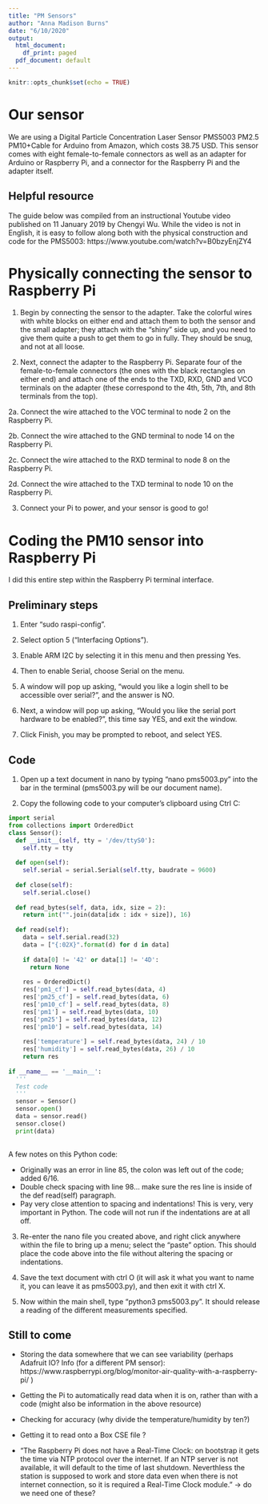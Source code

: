 ```yaml
---
title: "PM Sensors"
author: "Anna Madison Burns"
date: "6/10/2020"
output:
  html_document:
    df_print: paged
  pdf_document: default
---
```


```r
knitr::opts_chunk$set(echo = TRUE)
```

# Our sensor

We are using a Digital Particle Concentration Laser Sensor PMS5003 PM2.5 PM10+Cable for Arduino from Amazon, which costs 38.75 USD.  This sensor comes with eight female-to-female connectors as well as an adapter for Arduino or Raspberry Pi, and a connector for the Raspberry Pi and the adapter itself.  

## Helpful resource

The guide below was compiled from an instructional Youtube video published on 11 January 2019 by Chengyi Wu.  While the video is not in English, it is easy to follow along both with the physical construction and code for the PMS5003:  https://www.youtube.com/watch?v=B0bzyEnjZY4 

# Physically connecting the sensor to Raspberry Pi

1.  Begin by connecting the sensor to the adapter. Take the colorful wires with white blocks on either end and attach them to both the sensor and the small adapter; they attach with the "shiny" side up, and you need to give them quite a push to get them to go in fully.  They should be snug, and not at all loose.

2.  Next, connect the adapter to the Raspberry Pi.  Separate four of the female-to-female connectors (the ones with the black rectangles on either end) and attach one of the ends to the TXD, RXD, GND and VCO terminals on the adapter (these correspond to the 4th, 5th, 7th, and 8th terminals from the top).  

  2a.  Connect the wire attached to the VOC terminal to node 2 on the Raspberry Pi.

  2b.  Connect the wire attached to the GND terminal to node 14 on the Raspberry Pi.

  2c.  Connect the wire attached to the RXD terminal to node 8 on the Raspberry Pi.

  2d.  Connect the wire attached to the TXD terminal to node 10 on the Raspberry Pi.

3.  Connect your Pi to power, and your sensor is good to go!

# Coding the PM10 sensor into Raspberry Pi

I did this entire step within the Raspberry Pi terminal interface.  

## Preliminary steps

1.  Enter "sudo raspi-config".

2.  Select option 5 ("Interfacing Options").

3. Enable ARM I2C by selecting it in this menu and then pressing Yes.

4. Then to enable Serial, choose Serial on the menu. 

5. A window will pop up asking, "would you like a login shell to be accessible over serial?", and the answer is NO.

3.  Next, a window will pop up asking, "Would you like the serial port hardware to be enabled?", this time say YES, and exit the window.

5. Click Finish, you may be prompted to reboot, and select YES. 

## Code

1.  Open up a text document in nano by typing "nano pms5003.py" into the bar in the terminal (pms5003.py will be our document name).

2.  Copy the following code to your computer's clipboard using Ctrl C:

```python
import serial
from collections import OrderedDict
class Sensor():
  def __init__(self, tty = '/dev/ttyS0'):
    self.tty = tty
  
  def open(self):
    self.serial = serial.Serial(self.tty, baudrate = 9600)
  
  def close(self):
    self.serial.close()
    
  def read_bytes(self, data, idx, size = 2):
    return int("".join(data[idx : idx + size]), 16)
    
  def read(self):
    data = self.serial.read(32)
    data = ["{:02X}".format(d) for d in data]
    
    if data[0] != '42' or data[1] != '4D':
      return None
      
    res = OrderedDict()
    res['pm1_cf'] = self.read_bytes(data, 4)
    res['pm25_cf'] = self.read_bytes(data, 6)
    res['pm10_cf'] = self.read_bytes(data, 8)
    res['pm1'] = self.read_bytes(data, 10)
    res['pm25'] = self.read_bytes(data, 12)
    res['pm10'] = self.read_bytes(data, 14)
    
    res['temperature'] = self.read_bytes(data, 24) / 10
    res['humidity'] = self.read_bytes(data, 26) / 10
    return res
    
if __name__ == '__main__':
  '''
  Test code
  '''
  sensor = Sensor()
  sensor.open()
  data = sensor.read()
  sensor.close()
  print(data)
  
```

A few notes on this Python code:

- Originally was an error in line 85, the colon was left out of the code; added 6/16.
- Double check spacing with line 98... make sure the res line is inside of the def read(self) paragraph.
- Pay very close attention to spacing and indentations! This is very, very important in Python.  The code will not run if the indentations are at all off.

3.  Re-enter the nano file you created above, and right click anywhere within the file to bring up a menu; select the "paste" option.  This should place the code above into the file without altering the spacing or indentations.

4.  Save the text document with ctrl O (it will ask it what you want to name it, you can leave it as pms5003.py), and then exit it with ctrl X.

5.  Now within the main shell, type "python3 pms5003.py".  It should release a reading of the different measurements specified.

## Still to come

- Storing the data somewhere that we can see variability (perhaps Adafruit IO?  Info (for a different PM sensor): https://www.raspberrypi.org/blog/monitor-air-quality-with-a-raspberry-pi/ )

- Getting the Pi to automatically read data when it is on, rather than with a code (might also be information in the above resource)

- Checking for accuracy (why divide the temperature/humidity by ten?)

- Getting it to read onto a Box CSE file ?

- "The Raspberry Pi does not have a Real-Time Clock: on bootstrap it gets the time via NTP protocol over the internet. If an NTP server is not available, it will default to the time of last shutdown. Neverthless the station is supposed to work and store data even when there is not internet connection, so it is required a Real-Time Clock module." -> do we need one of these?


